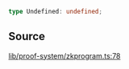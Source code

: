 ```ts
type Undefined: undefined;
```

## Source

[lib/proof-system/zkprogram.ts:78](https://github.com/o1-labs/o1js/blob/1ed4125b454628ef1e3e4d32dd416718a59702b8/src/lib/proof-system/zkprogram.ts#L78)
